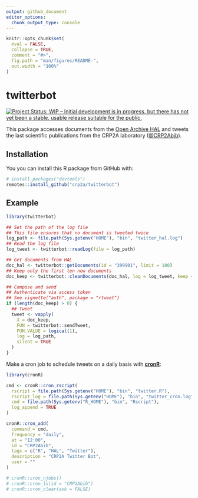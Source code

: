 ```yaml
---
output: github_document
editor_options: 
  chunk_output_type: console
---
```


<!-- README.md is generated from README.Rmd. Please edit that file -->

```r
knitr::opts_chunk$set(
  eval = FALSE,
  collapse = TRUE,
  comment = "#>",
  fig.path = "man/figures/README-",
  out.width = "100%"
)
```

# twitterbot

<!-- badges: start -->
[![Project Status: WIP – Initial development is in progress, but there has not yet been a stable, usable release suitable for the public.](https://www.repostatus.org/badges/latest/wip.svg)](https://www.repostatus.org/#wip)
<!-- badges: end -->

This package accesses documents from the [Open Archive HAL](https://hal.archives-ouvertes.fr/) and tweets the last scientific publications from the CRP2A laboratory ([\@CRP2Abib](https://twitter.com/crp2abib)).
    
## Installation

You you can install this R package from GitHub with:

```r
# install.packages("devtools")
remotes::install_github("crp2a/twitterbot")
```

## Example

```r
library(twitterbot)

## Set the path of the log file
## This file ensures that no document is tweeted twice
log_path <- file.path(Sys.getenv("HOME"), "bin", "twitter_hal.log")
## Read the log file
log_tweet <- twitterbot::readLog(file = log_path)

## Get documents from HAL
doc_hal <- twitterbot::getDocuments(id = "399901", limit = 100)
## Keep only the first ten new documents
doc_keep <- twitterbot::cleanDocuments(doc_hal, log = log_tweet, keep = 1:10)

## Compose and send
## Authenticate via access token
## See vignette("auth", package = "rtweet")
if (length(doc_keep) > 0) {
  ## Tweet 
  tweet <- vapply(
    X = doc_keep, 
    FUN = twitterbot::sendTweet,
    FUN.VALUE = logical(1),
    log = log_path,
    silent = TRUE
  )
}
```

Make a cron job to schedule tweets on a daily basis with [**cronR**](https://github.com/bnosac/cronR):

```r
library(cronR)

cmd <- cronR::cron_rscript(
  rscript = file.path(Sys.getenv("HOME"), "bin", "twitter.R"),
  rscript_log = file.path(Sys.getenv("HOME"), "bin", "twitter_cron.log"),
  cmd = file.path(Sys.getenv("R_HOME"), "bin", "Rscript"),
  log_append = TRUE
)

cronR::cron_add(
  command = cmd,
  frequency = "daily",
  at = "12:00",
  id = "CRP2Abib",
  tags = c("R", "HAL", "Twitter"),
  description = "CRP2A Twitter Bot",
  user = ""
)

# cronR::cron_njobs()
# cronR::cron_ls(id = "CRP2Abib")
# cronR::cron_clear(ask = FALSE)
```
